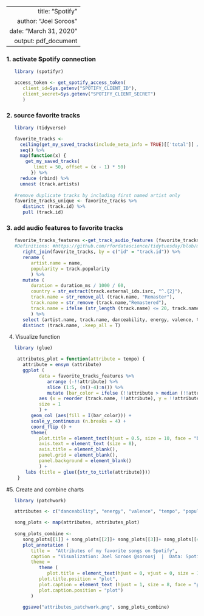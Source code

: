 ----
   title: "Spotify"
   author: "Joel Soroos"
   date: "March 31, 2020"
   output: pdf_document
---


### 1. activate Spotify connection
```r

   library (spotifyr)

   access_token <- get_spotify_access_token(
      client_id=Sys.getenv("SPOTIFY_CLIENT_ID"),
      client_secret=Sys.getenv("SPOTIFY_CLIENT_SECRET")
      )
```


### 2. source favorite tracks
```r

   library (tidyverse)

   favorite_tracks <-
     ceiling(get_my_saved_tracks(include_meta_info = TRUE)[['total']] / 50) %>%
     seq() %>%
     map(function(x) {
       get_my_saved_tracks(
          limit = 50, offset = (x - 1) * 50)
         }) %>% 
     reduce (rbind) %>%
     unnest (track.artists)
   
   #remove duplicate tracks by including first named artist only
   favorite_tracks_unique <- favorite_tracks %>%
      distinct (track.id) %>%
      pull (track.id)
```


### 3. add audio features to favorite tracks
```r

   favorite_tracks_features <-get_track_audio_features (favorite_tracks_unique) %>%
   #Definitions: #https://github.com/rfordatascience/tidytuesday/blob/master/data/2020/2020-01-21/readme.md
      right_join(favorite_tracks, by = c("id" = "track.id")) %>%
      rename (
         artist.name = name,
         popularity = track.popularity
         ) %>%
      mutate (
         duration = duration_ms / 1000 / 60,
         country = str_extract(track.external_ids.isrc, "^.{2}"),
         track.name = str_remove_all (track.name, "Remaster"),
         track.name = str_remove (track.name,"Remastered"),
         track.name = ifelse (str_length (track.name) <= 20, track.name, str_extract(track.name, "^.{20}"))
         ) %>%
      select (artist.name, track.name, danceability, energy, valence, tempo, popularity, duration, country) %>%
      distinct (track.name, .keep_all = T)
```


4.  Visualize function
```r

   library (glue)

    attributes_plot = function(attribute = tempo) {
      attribute = ensym (attribute)
      ggplot (
            data = favorite_tracks_features %>%
               arrange (-!!attribute) %>%
               slice (1:5, (n()-4):n()) %>%
               mutate (bar_color = ifelse (!!attribute > median (!!attribute), "Darkgreen", "Red")),
            aes (x = reorder (track.name, !!attribute), y = !!attribute), 
            size = 1
            ) +
         geom_col (aes(fill = I(bar_color))) + 
         scale_y_continuous (n.breaks = 4) +
         coord_flip () +
         theme(
            plot.title = element_text(hjust = 0.5, size = 10, face = "bold", color = "black"),
            axis.text = element_text (size = 8),
            axis.title = element_blank(),
            panel.grid = element_blank(),
            panel.background = element_blank()
            ) +
       labs (title = glue({str_to_title(attribute)}))
    }
```


#5.  Create and combine charts
```r
  
   library (patchwork)

   attributes <- c("danceability", "energy", "valence", "tempo", "popularity", "duration")

   song_plots <- map(attributes, attributes_plot)
   
   song_plots_combine <- 
      song_plots[[1]] + song_plots[[2]]+ song_plots[[3]]+ song_plots[[4]]+ song_plots[[5]]+ song_plots[[6]] +
      plot_annotation (
         title =  "Attributes of my favorite songs on Spotify",
         caption = "Visualization: Joel Soroos @soroosj  |  Data: Spotify API",
         theme =
            theme (
               plot.title = element_text(hjust = 0, vjust = 0, size = 15, face = "bold", margin = margin (0,0,20,0)),
            plot.title.position = "plot",
            plot.caption = element_text (hjust = 1, size = 8, face = "plain", margin = margin (20,0,0,0)),
            plot.caption.position = "plot")
         )
   
      ggsave("attributes_patchwork.png", song_plots_combine)
```